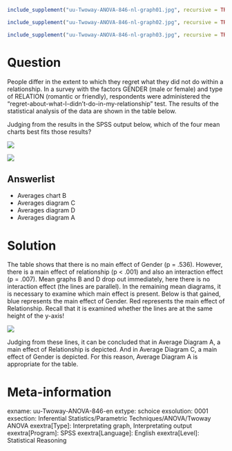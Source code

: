 ```r
include_supplement("uu-Twoway-ANOVA-846-nl-graph01.jpg", recursive = TRUE)
```
```r
include_supplement("uu-Twoway-ANOVA-846-nl-graph02.jpg", recursive = TRUE)
```
```r
include_supplement("uu-Twoway-ANOVA-846-nl-graph03.jpg", recursive = TRUE)
```
Question
========
People differ in the extent to which they regret what they did not do within a relationship. In a survey with the factors GENDER (male or female) and type of RELATION (romantic or friendly), respondents were administered the "regret-about-what-I-didn't-do-in-my-relationship" test. The results of the statistical analysis of the data are shown in the table below.

Judging from the results in the SPSS output below, which of the four mean charts best fits those results?

![](uu-Twoway-ANOVA-846-nl-graph01.jpg)

![](uu-Twoway-ANOVA-846-nl-graph02.jpg)

Answerlist
----------
* Averages chart B
* Averages diagram C
* Averages diagram D
* Averages diagram A


Solution
========
The table shows that there is no main effect of Gender (p = .536). However, there is a main effect of relationship (p < .001) and also an interaction effect (p = .007). Mean graphs B and D drop out immediately, here there is no interaction effect (the lines are parallel). In the remaining mean diagrams, it is necessary to examine which main effect is present. Below is that gained, blue represents the main effect of Gender. Red represents the main effect of Relationship. Recall that it is examined whether the lines are at the same height of the y-axis!

![](uu-Twoway-ANOVA-846-nl-graph03.jpg)

Judging from these lines, it can be concluded that in Average Diagram A, a main effect of Relationship is depicted. And in Average Diagram C, a main effect of Gender is depicted. For this reason, Average Diagram A is appropriate for the table.

Meta-information
================
exname: uu-Twoway-ANOVA-846-en
extype: schoice
exsolution: 0001
exsection: Inferential Statistics/Parametric Techniques/ANOVA/Twoway ANOVA
exextra[Type]: Interpretating graph, Interpretating output
exextra[Program]: SPSS
exextra[Language]: English
exextra[Level]: Statistical Reasoning
